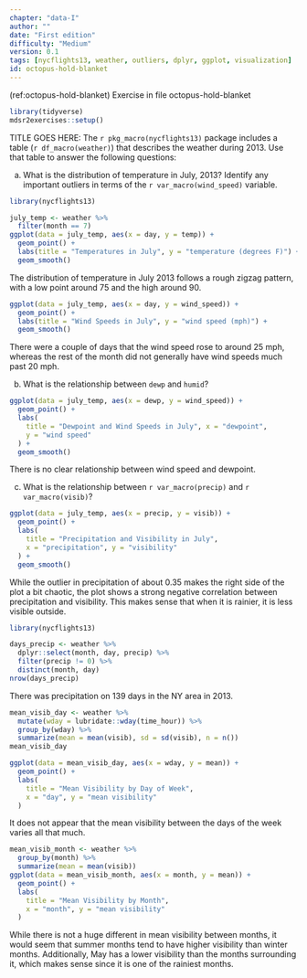 ```yaml
---
chapter: "data-I"
author: ""
date: "First edition"
difficulty: "Medium"
version: 0.1
tags: [nycflights13, weather, outliers, dplyr, ggplot, visualization]
id: octopus-hold-blanket 
---
```


(ref:octopus-hold-blanket) Exercise in file octopus-hold-blanket

```r
library(tidyverse)
mdsr2exercises::setup()
```

TITLE GOES HERE: The `r pkg_macro(nycflights13)` package includes a table (`r df_macro(weather)`) that describes the weather during 2013. Use that table to answer the following questions: 

a. What is the distribution of temperature in July, 2013?  Identify any important outliers in terms of the `r var_macro(wind_speed)` variable.  

<!--begin-answer-->
```r
library(nycflights13)

july_temp <- weather %>%
  filter(month == 7)
ggplot(data = july_temp, aes(x = day, y = temp)) +
  geom_point() +
  labs(title = "Temperatures in July", y = "temperature (degrees F)") +
  geom_smooth()
```

The distribution of temperature in July 2013 follows a rough zigzag pattern, with a low point around 75 and the high around 90.


```r
ggplot(data = july_temp, aes(x = day, y = wind_speed)) +
  geom_point() +
  labs(title = "Wind Speeds in July", y = "wind speed (mph)") + 
  geom_smooth()
```

There were a couple of days that the wind speed rose to around 25 mph, whereas the rest of the month did not generally have wind speeds much past 20 mph.

<!--end-answer-->

b. What is the relationship between `dewp` and `humid`?  

<!--begin-answer-->
```r
ggplot(data = july_temp, aes(x = dewp, y = wind_speed)) +
  geom_point() +
  labs(
    title = "Dewpoint and Wind Speeds in July", x = "dewpoint",
    y = "wind speed"
  ) +
  geom_smooth()
```

There is no clear relationship between wind speed and dewpoint.

<!--end-answer-->

c. What is the relationship between `r var_macro(precip)` and `r var_macro(visib)`?

<!--begin-answer-->

```r
ggplot(data = july_temp, aes(x = precip, y = visib)) +
  geom_point() +
  labs(
    title = "Precipitation and Visibility in July",
    x = "precipitation", y = "visibility"
  ) +
  geom_smooth()
```

While the outlier in precipitation of about 0.35 makes the right side of the plot a bit chaotic, the plot shows a strong negative correlation between precipitation and visibility. This makes sense that when it is rainier, it is less visible outside.

```r
library(nycflights13)

days_precip <- weather %>%
  dplyr::select(month, day, precip) %>%
  filter(precip != 0) %>%
  distinct(month, day)
nrow(days_precip)
```

There was precipitation on 139 days in the NY area in 2013.

```r
mean_visib_day <- weather %>%
  mutate(wday = lubridate::wday(time_hour)) %>%
  group_by(wday) %>%
  summarize(mean = mean(visib), sd = sd(visib), n = n())
mean_visib_day

ggplot(data = mean_visib_day, aes(x = wday, y = mean)) +
  geom_point() +
  labs(
    title = "Mean Visibility by Day of Week",
    x = "day", y = "mean visibility"
  )
```

It does not appear that the mean visibility between the days of the week varies all that much.

```r
mean_visib_month <- weather %>%
  group_by(month) %>%
  summarize(mean = mean(visib))
ggplot(data = mean_visib_month, aes(x = month, y = mean)) +
  geom_point() +
  labs(
    title = "Mean Visibility by Month",
    x = "month", y = "mean visibility"
  )
```

While there is not a huge different in mean visibility between months, it would seem that summer months tend to have higher visibility than winter months. Additionally, May has a lower visibility than the months surrounding it, which makes sense since it is one of the rainiest months.

<!--end-answer-->

